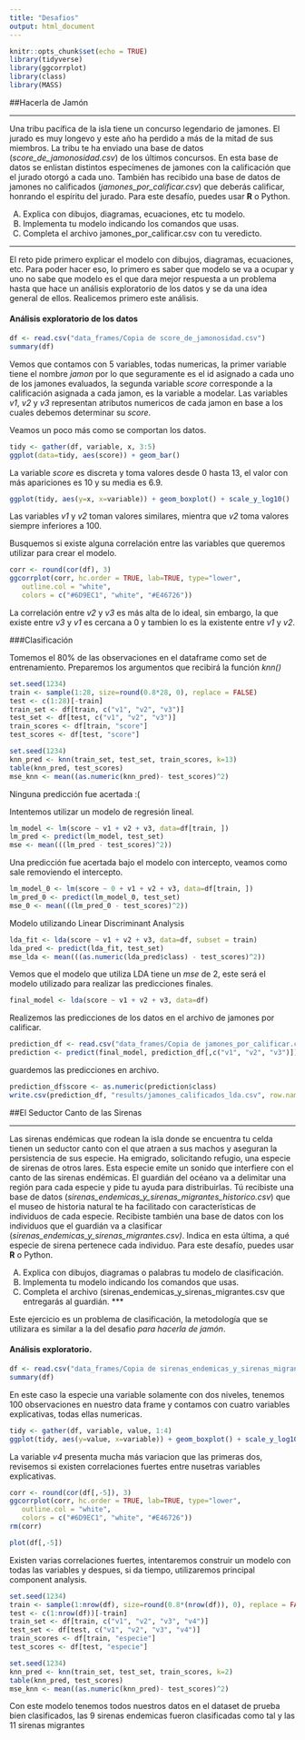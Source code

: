 ---
title: "Desafios"
output: html_document
---

```{r setup, include=FALSE}
knitr::opts_chunk$set(echo = TRUE)
library(tidyverse)
library(ggcorrplot)
library(class)
library(MASS)
```


##Hacerla de Jamón

*** 
Una tribu pacífica de la isla tiene un concurso legendario de jamones. El jurado es muy longevo y este año ha perdido a más de la mitad de sus miembros. La tribu te ha enviado una base de datos (*score_de_jamonosidad.csv*) de los últimos concursos. En esta base de datos se enlistan distintos especímenes de jamones con la calificación que el jurado otorgó a cada uno. También has recibido una base de datos de jamones no calificados (*jamones_por_calificar.csv*) que deberás calificar, honrando el espíritu del jurado.
Para este desafío, puedes usar **R** o Python.

A.	Explica con dibujos, diagramas, ecuaciones, etc tu modelo.
B.	Implementa tu modelo indicando los comandos que usas.
C.	Completa el archivo jamones_por_calificar.csv con tu veredicto.

*** 

El reto pide primero explicar el modelo con dibujos, diagramas, ecuaciones, etc.
Para poder hacer eso, lo primero es saber que modelo se va a ocupar y uno no sabe que modelo es el que dara mejor respuesta a un problema hasta que hace un análisis exploratorio de los datos y se da una idea general de ellos. Realicemos primero este análisis.

#### Análisis exploratorio de los datos

```{r}
df <- read.csv("data_frames/Copia de score_de_jamonosidad.csv")
summary(df)
```


Vemos que contamos con 5 variables, todas numericas, la primer variable tiene el nombre *jamon* por lo que seguramente es el id asignado a cada uno de los jamones evaluados, la segunda variable *score* corresponde a la calificación asignada a cada jamon, es la variable a modelar. Las variables *v1*, *v2* y *v3* representan atributos numericos de cada jamon en base a los cuales debemos determinar su *score*.

Veamos un poco más como se comportan los datos.

```{r, echo=FALSE}
tidy <- gather(df, variable, x, 3:5)
ggplot(data=tidy, aes(score)) + geom_bar()
```

La variable *score* es discreta y toma valores desde 0 hasta 13, el valor con más apariciones es 10 y su media es 6.9.

```{r}
ggplot(tidy, aes(y=x, x=variable)) + geom_boxplot() + scale_y_log10()
```

Las variables *v1* y *v2* toman valores similares, mientra que *v2* toma valores siempre inferiores a 100.

Busquemos si existe alguna correlación entre las variables que queremos utilizar para crear el modelo.

```{r}
corr <- round(cor(df), 3)
ggcorrplot(corr, hc.order = TRUE, lab=TRUE, type="lower",
   outline.col = "white",
   colors = c("#6D9EC1", "white", "#E46726"))
```

La correlación entre *v2* y *v3* es más alta de lo ideal, sin embargo, la que existe entre *v3* y *v1* es cercana a 0 y tambien lo es la existente entre *v1* y *v2*.


###Clasificación

Tomemos el 80% de las observaciones en el dataframe como set de entrenamiento.
Preparemos los argumentos que recibirá la función *knn()*

```{r}
set.seed(1234)
train <- sample(1:28, size=round(0.8*28, 0), replace = FALSE)
test <- c(1:28)[-train]
train_set <- df[train, c("v1", "v2", "v3")]
test_set <- df[test, c("v1", "v2", "v3")]
train_scores <- df[train, "score"]
test_scores <- df[test, "score"]
```


```{r}
set.seed(1234)
knn_pred <- knn(train_set, test_set, train_scores, k=13)
table(knn_pred, test_scores)
mse_knn <- mean((as.numeric(knn_pred)- test_scores)^2)
```

Ninguna predicción fue acertada :( 

Intentemos utilizar un modelo de regresión lineal.

```{r}
lm_model <- lm(score ~ v1 + v2 + v3, data=df[train, ])
lm_pred <- predict(lm_model, test_set)
mse <- mean(((lm_pred - test_scores)^2))
```

Una predicción fue acertada bajo el modelo con intercepto, veamos como sale removiendo el intercepto.

```{r}
lm_model_0 <- lm(score ~ 0 + v1 + v2 + v3, data=df[train, ])
lm_pred_0 <- predict(lm_model_0, test_set)
mse_0 <- mean(((lm_pred_0 - test_scores)^2))
```

Modelo utilizando Linear Discriminant Analysis

```{r}
lda_fit <- lda(score ~ v1 + v2 + v3, data=df, subset = train)
lda_pred <- predict(lda_fit, test_set)
mse_lda <- mean(((as.numeric(lda_pred$class) - test_scores)^2))
```

Vemos que el modelo que utiliza LDA tiene un *mse* de 2, este será el modelo utilizado para realizar las predicciones finales.

```{r}
final_model <- lda(score ~ v1 + v2 + v3, data=df)
```

Realizemos las predicciones de los datos en el archivo de jamones por calificar.

```{r}
prediction_df <- read.csv("data_frames/Copia de jamones_por_calificar.csv")
prediction <- predict(final_model, prediction_df[,c("v1", "v2", "v3")])
```

guardemos las predicciones en archivo.

```{r}
prediction_df$score <- as.numeric(prediction$class)
write.csv(prediction_df, "results/jamones_calificados_lda.csv", row.names = FALSE)
```

##El Seductor Canto de las Sirenas

*** 
Las sirenas endémicas que rodean la isla donde se encuentra tu celda tienen un seductor canto con el que atraen a sus machos y aseguran la persistencia de sus especie.  Ha emigrado, solicitando refugio, una especie de sirenas de otros lares. Esta especie emite un sonido que interfiere con el canto de las sirenas endémicas. El guardián del océano va a delimitar una región para cada especie y pide tu ayuda para distribuirlas. Tú recibiste una base de datos (*sirenas_endemicas_y_sirenas_migrantes_historico.csv*) que el museo de historia natural te ha facilitado con características de individuos de cada especie. Recibiste también una base de datos con los individuos que el guardián va a clasificar (*sirenas_endemicas_y_sirenas_migrantes.csv)*. Indica en esta última, a qué especie de sirena pertenece cada individuo.
Para este desafío, puedes usar **R** o Python.

A.	Explica con dibujos, diagramas o palabras tu modelo de clasificación.
B.	Implementa tu modelo indicando los comandos que usas.
C.	Completa el archivo (sirenas_endemicas_y_sirenas_migrantes.csv  que entregarás al guardián.
*** 

Este ejercicio es un problema de clasificación, la metodología que se utilizara es similar a la del desafio *para hacerla de jamón*.

#### Análisis exploratorio.

```{r}
df <- read.csv("data_frames/Copia de sirenas_endemicas_y_sirenas_migrantes_historico.csv")
summary(df)
```

En este caso la especie una variable solamente con dos niveles, tenemos 100 observaciones en nuestro data frame y contamos con cuatro variables explicativas, todas ellas numericas. 

```{r}
tidy <- gather(df, variable, value, 1:4)
ggplot(tidy, aes(y=value, x=variable)) + geom_boxplot() + scale_y_log10()
```

La variable *v4* presenta mucha más variacion que las primeras dos, revisemos si existen correlaciones fuertes entre nusetras variables explicativas. 

```{r}
corr <- round(cor(df[,-5]), 3)
ggcorrplot(corr, hc.order = TRUE, lab=TRUE, type="lower",
   outline.col = "white",
   colors = c("#6D9EC1", "white", "#E46726"))
rm(corr)
```

```{r}
plot(df[,-5])
```

Existen varias correlaciones fuertes, intentaremos construir un modelo con todas las variables y despues, si da tiempo, utilizaremos principal component analysis.

```{r}
set.seed(1234)
train <- sample(1:nrow(df), size=round(0.8*(nrow(df)), 0), replace = FALSE)
test <- c(1:nrow(df))[-train]
train_set <- df[train, c("v1", "v2", "v3", "v4")]
test_set <- df[test, c("v1", "v2", "v3", "v4")]
train_scores <- df[train, "especie"]
test_scores <- df[test, "especie"]
```


```{r}
set.seed(1234)
knn_pred <- knn(train_set, test_set, train_scores, k=2)
table(knn_pred, test_scores)
mse_knn <- mean((as.numeric(knn_pred)- test_scores)^2)
```

Con este modelo tenemos todos nuestros datos en el dataset de prueba bien clasificados, las 9 sirenas endemicas fueron clasificadas como tal y las 11 sirenas migrantes 
